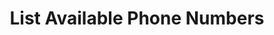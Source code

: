 ---
title: 'List Available Phone Numbers'
openapi: 'GET /api/v1/assistants/{assistant_id}/available-phone-numbers'
--- 